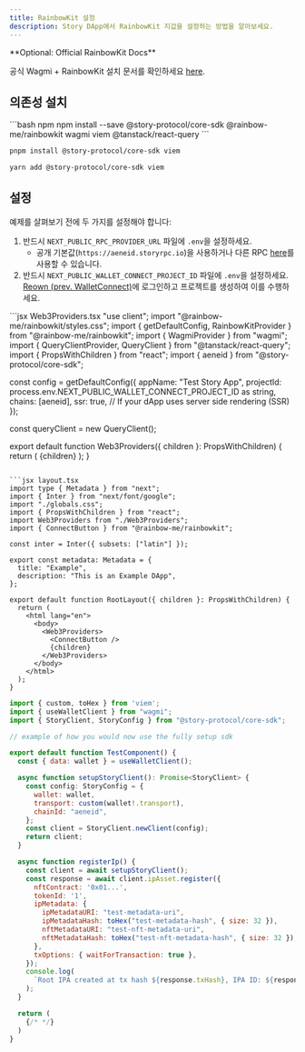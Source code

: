 ```yaml
---
title: RainbowKit 설정
description: Story DApp에서 RainbowKit 지갑을 설정하는 방법을 알아보세요.
---
```


<Note>
  **Optional: Official RainbowKit Docs**

  공식 Wagmi + RainbowKit 설치 문서를 확인하세요 [here](https://www.rainbowkit.com/docs/installation).
</Note>

## 의존성 설치

<CodeGroup>
  ```bash npm
  npm install --save @story-protocol/core-sdk @rainbow-me/rainbowkit wagmi viem @tanstack/react-query
  ```

  ```bash pnpm
  pnpm install @story-protocol/core-sdk viem
  ```

  ```bash yarn
  yarn add @story-protocol/core-sdk viem
  ```
</CodeGroup>

## 설정

예제를 살펴보기 전에 두 가지를 설정해야 합니다:

1. 반드시 `NEXT_PUBLIC_RPC_PROVIDER_URL` 파일에 `.env`을 설정하세요.
   * 공개 기본값(`https://aeneid.storyrpc.io`)을 사용하거나 다른 RPC [here](/network/network-info/aeneid#rpcs)를 사용할 수 있습니다.
2. 반드시 `NEXT_PUBLIC_WALLET_CONNECT_PROJECT_ID` 파일에 `.env`을 설정하세요. [Reown (prev. WalletConnect)](https://reown.com/)에 로그인하고 프로젝트를 생성하여 이를 수행하세요.

<CodeGroup>
  ```jsx Web3Providers.tsx
  "use client";
  import "@rainbow-me/rainbowkit/styles.css";
  import { getDefaultConfig, RainbowKitProvider } from "@rainbow-me/rainbowkit";
  import { WagmiProvider } from "wagmi";
  import { QueryClientProvider, QueryClient } from "@tanstack/react-query";
  import { PropsWithChildren } from "react";
  import { aeneid } from "@story-protocol/core-sdk";

  const config = getDefaultConfig({
    appName: "Test Story App",
    projectId: process.env.NEXT_PUBLIC_WALLET_CONNECT_PROJECT_ID as string,
    chains: [aeneid],
    ssr: true, // If your dApp uses server side rendering (SSR)
  });

  const queryClient = new QueryClient();

  export default function Web3Providers({ children }: PropsWithChildren) {
    return (
      <WagmiProvider config={config}>
        <QueryClientProvider client={queryClient}>
          <RainbowKitProvider>
            {children}
          </RainbowKitProvider>
        </QueryClientProvider>
      </WagmiProvider>
    );
  }
  ```

  ```jsx layout.tsx
  import type { Metadata } from "next";
  import { Inter } from "next/font/google";
  import "./globals.css";
  import { PropsWithChildren } from "react";
  import Web3Providers from "./Web3Providers";
  import { ConnectButton } from "@rainbow-me/rainbowkit";

  const inter = Inter({ subsets: ["latin"] });

  export const metadata: Metadata = {
    title: "Example",
    description: "This is an Example DApp",
  };

  export default function RootLayout({ children }: PropsWithChildren) {
    return (
      <html lang="en">
        <body>
          <Web3Providers>
            <ConnectButton />
            {children}
          </Web3Providers>
        </body>
      </html>
    );
  }
  ```

  ```jsx TestComponent.tsx
  import { custom, toHex } from 'viem';
  import { useWalletClient } from "wagmi";
  import { StoryClient, StoryConfig } from "@story-protocol/core-sdk";

  // example of how you would now use the fully setup sdk

  export default function TestComponent() {
    const { data: wallet } = useWalletClient();

    async function setupStoryClient(): Promise<StoryClient> {
      const config: StoryConfig = {
        wallet: wallet,
        transport: custom(wallet!.transport),
        chainId: "aeneid",
      };
      const client = StoryClient.newClient(config);
      return client;
    }

    async function registerIp() {
      const client = await setupStoryClient();
      const response = await client.ipAsset.register({
        nftContract: '0x01...',
        tokenId: '1',
        ipMetadata: {
          ipMetadataURI: "test-metadata-uri",
          ipMetadataHash: toHex("test-metadata-hash", { size: 32 }),
          nftMetadataURI: "test-nft-metadata-uri",
          nftMetadataHash: toHex("test-nft-metadata-hash", { size: 32 }),
        },
        txOptions: { waitForTransaction: true },
      });
      console.log(
        `Root IPA created at tx hash ${response.txHash}, IPA ID: ${response.ipId}`
      );
    }

    return (
      {/* */}
    )
  }
  ```
</CodeGroup>
